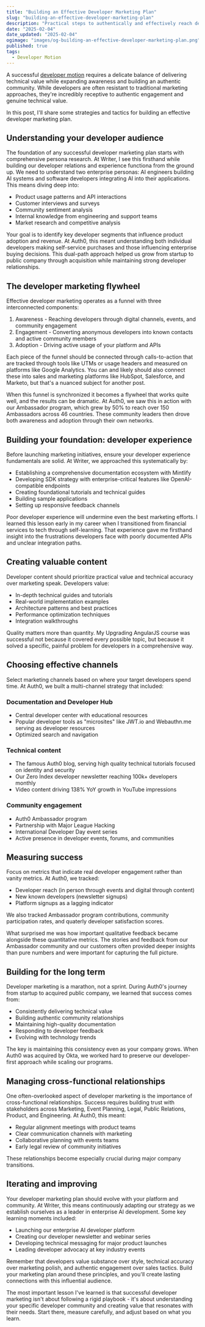```yaml
---
title: "Building an Effective Developer Marketing Plan"
slug: "building-an-effective-developer-marketing-plan"
description: "Practical steps to authentically and effectively reach developers."
date: "2025-02-04"
date_updated: "2025-02-04"
ogimage: "images/og-building-an-effective-developer-marketing-plan.png"
published: true
tags:
  - Developer Motion
---
```

A successful [developer motion](/building-a-developer-motion) requires a delicate balance of delivering technical value while expanding awareness and building an authentic community. While developers are often resistant to traditional marketing approaches, they're incredibly receptive to authentic engagement and genuine technical value.

In this post, I'll share some strategies and tactics for building an effective developer marketing plan.

## Understanding your developer audience

The foundation of any successful developer marketing plan starts with comprehensive persona research. At Writer, I see this firsthand while building our developer relations and experience functiona from the ground up. We need to understand two enterprise personas: AI engineers building AI systems and software developers integrating AI into their applications. This means diving deep into:

- Product usage patterns and API interactions
- Customer interviews and surveys
- Community sentiment analysis
- Internal knowledge from engineering and support teams
- Market research and competitive analysis

Your goal is to identify key developer segments that influence product adoption and revenue. At Auth0, this meant understanding both individual developers making self-service purchases and those influencing enterprise buying decisions. This dual-path approach helped us grow from startup to public company through acquisition while maintaining strong developer relationships.

## The developer marketing flywheel

Effective developer marketing operates as a funnel with three interconnected components:

1. Awareness - Reaching developers through digital channels, events, and community engagement
2. Engagement - Converting anonymous developers into known contacts and active community members
3. Adoption - Driving active usage of your platform and APIs

Each piece of the funnel should be connected through calls-to-action that are tracked through tools like UTMs or usage headers and measured on platforms like Google Analytics. You can and likely should also connect these into sales and marketing platforms like HubSpot, Salesforce, and Marketo, but that's a nuanced subject for another post.

When this funnel is synchronized it becomes a flywheel that works quite well, and the results can be dramatic. At Auth0, we saw this in action with our Ambassador program, which grew by 50% to reach over 150 Ambassadors across 46 countries. These community leaders then drove both awareness and adoption through their own networks.

## Building your foundation: developer experience

Before launching marketing initiatives, ensure your developer experience fundamentals are solid. At Writer, we approached this systematically by:

- Establishing a comprehensive documentation ecosystem with Mintlify
- Developing SDK strategy with enterprise-critical features like OpenAI-compatible endpoints
- Creating foundational tutorials and technical guides
- Building sample applications
- Setting up responsive feedback channels

Poor developer experience will undermine even the best marketing efforts. I learned this lesson early in my career when I transitioned from financial services to tech through self-learning. That experience gave me firsthand insight into the frustrations developers face with poorly documented APIs and unclear integration paths.

## Creating valuable content

Developer content should prioritize practical value and technical accuracy over marketing speak. Developers value:

- In-depth technical guides and tutorials
- Real-world implementation examples
- Architecture patterns and best practices
- Performance optimization techniques
- Integration walkthroughs

Quality matters more than quantity. My Upgrading AngularJS course was successful not because it covered every possible topic, but because it solved a specific, painful problem for developers in a comprehensive way.

## Choosing effective channels

Select marketing channels based on where your target developers spend time. At Auth0, we built a multi-channel strategy that included:

### Documentation and Developer Hub
- Central developer center with educational resources
- Popular developer tools as "microsites" like JWT.io and Webauthn.me serving as developer resources
- Optimized search and navigation

### Technical content
- The famous Auth0 blog, serving high quality technical tutorials focused on identity and security
- Our Zero Index developer newsletter reaching 100k+ developers monthly
- Video content driving 138% YoY growth in YouTube impressions

### Community engagement
- Auth0 Ambassador program
- Partnership with Major League Hacking
- International Developer Day event series
- Active presence in developer events, forums, and communities

## Measuring success

Focus on metrics that indicate real developer engagement rather than vanity metrics. At Auth0, we tracked:

- Developer reach (in person through events and digital through content)
- New known developers (newsletter signups)
- Platform signups as a lagging indicator

We also tracked Ambassador program contributions, community participation rates, and quaterly developer satisfaction scores.

What surprised me was how important qualitative feedback became alongside these quantitative metrics. The stories and feedback from our Ambassador community and our customers often provided deeper insights than pure numbers and were important for capturing the full picture.

## Building for the long term

Developer marketing is a marathon, not a sprint. During Auth0's journey from startup to acquired public company, we learned that success comes from:

- Consistently delivering technical value
- Building authentic community relationships
- Maintaining high-quality documentation
- Responding to developer feedback
- Evolving with technology trends

The key is maintaining this consistency even as your company grows. When Auth0 was acquired by Okta, we worked hard to preserve our developer-first approach while scaling our programs.

## Managing cross-functional relationships

One often-overlooked aspect of developer marketing is the importance of cross-functional relationships. Success requires building trust with stakeholders across Marketing, Event Planning, Legal, Public Relations, Product, and Engineering. At Auth0, this meant:

- Regular alignment meetings with product teams
- Clear communication channels with marketing
- Collaborative planning with events teams
- Early legal review of community initiatives

These relationships become especially crucial during major company transitions.

## Iterating and improving

Your developer marketing plan should evolve with your platform and community. At Writer, this means continuously adapting our strategy as we establish ourselves as a leader in enterprise AI development. Some key learning moments included:

- Launching our enterprise AI developer platform
- Creating our developer newsletter and webinar series
- Developing technical messaging for major product launches
- Leading developer advocacy at key industry events

Remember that developers value substance over style, technical accuracy over marketing polish, and authentic engagement over sales tactics. Build your marketing plan around these principles, and you'll create lasting connections with this influential audience.

The most important lesson I've learned is that successful developer marketing isn't about following a rigid playbook - it's about understanding your specific developer community and creating value that resonates with their needs. Start there, measure carefully, and adjust based on what you learn.
